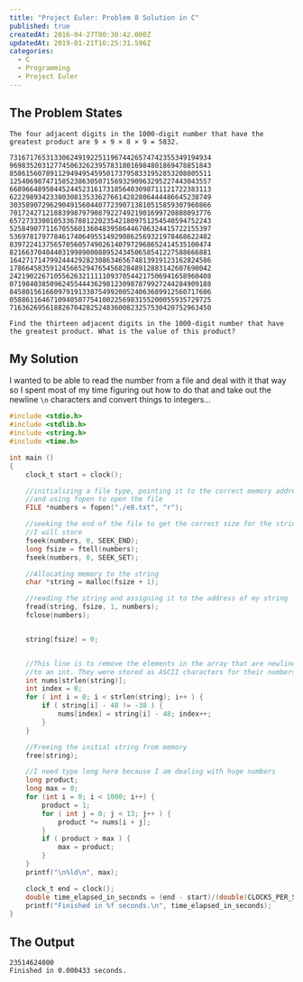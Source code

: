 ```yaml
---
title: "Project Euler: Problem 8 Solution in C"
published: true
createdAt: 2016-04-27T00:30:42.000Z
updatedAt: 2019-01-21T16:25:31.596Z
categories:
  - C
  - Programming
  - Project Euler
---
```


## The Problem States

```text
The four adjacent digits in the 1000-digit number that have the greatest product are 9 × 9 × 8 × 9 = 5832.

73167176531330624919225119674426574742355349194934
96983520312774506326239578318016984801869478851843
85861560789112949495459501737958331952853208805511
12540698747158523863050715693290963295227443043557
66896648950445244523161731856403098711121722383113
62229893423380308135336276614282806444486645238749
30358907296290491560440772390713810515859307960866
70172427121883998797908792274921901699720888093776
65727333001053367881220235421809751254540594752243
52584907711670556013604839586446706324415722155397
53697817977846174064955149290862569321978468622482
83972241375657056057490261407972968652414535100474
82166370484403199890008895243450658541227588666881
16427171479924442928230863465674813919123162824586
17866458359124566529476545682848912883142607690042
24219022671055626321111109370544217506941658960408
07198403850962455444362981230987879927244284909188
84580156166097919133875499200524063689912560717606
05886116467109405077541002256983155200055935729725
71636269561882670428252483600823257530420752963450

Find the thirteen adjacent digits in the 1000-digit number that have the greatest product. What is the value of this product?
```

## My Solution

I wanted to be able to read the number from a file and deal with it that way so I spent most of my time figuring out
how to do that and take out the newline `\n` characters and convert things to integers...

```c
#include <stdio.h>
#include <stdlib.h>
#include <string.h>
#include <time.h>

int main ()
{
    clock_t start = clock();

    //initializing a file type, pointing it to the correct memory address
    //and using fopen to open the file
    FILE *numbers = fopen("./e8.txt", "r");

    //seeking the end of the file to get the correct size for the string
    //I will store
    fseek(numbers, 0, SEEK_END);
    long fsize = ftell(numbers);
    fseek(numbers, 0, SEEK_SET);

    //Allocating memory to the string
    char *string = malloc(fsize + 1);

    //reading the string and assigning it to the address of my string
    fread(string, fsize, 1, numbers);
    fclose(numbers);


    string[fsize] = 0;


    //This line is to remove the elements in the array that are newline characters and also move the from a char
    //to an int. They were stored as ASCII characters for their numbers, subtracting 48 set them to 0
    int nums[strlen(string)];
    int index = 0;
    for ( int i = 0; i < strlen(string); i++ ) {
        if ( string[i] - 48 != -38 ) {
            nums[index] = string[i] - 48; index++;
        }
    }

    //Freeing the initial string from memory
    free(string);

    //I need type long here because I am dealing with huge numbers
    long product;
    long max = 0;
    for (int i = 0; i < 1000; i++) {
        product = 1;
        for ( int j = 0; j < 13; j++ ) {
            product *= nums[i + j];
        }
        if ( product > max ) {
            max = product;
        }
    }
    printf("\n%ld\n", max);

    clock_t end = clock();
    double time_elapsed_in_seconds = (end - start)/(double)CLOCKS_PER_SEC;
    printf("Finished in %f seconds.\n", time_elapsed_in_seconds);
}
```

## The Output

```text
23514624000
Finished in 0.000433 seconds.
```
